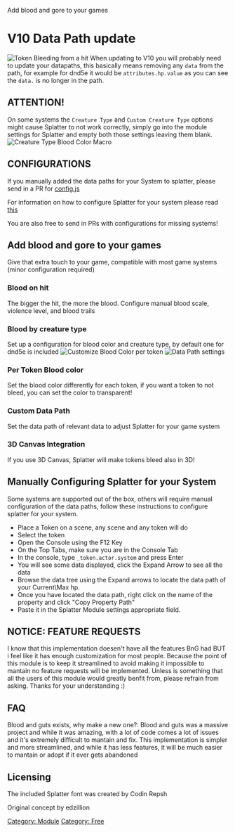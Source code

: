 Add blood and gore to your games

# V10 Data Path update

![Token Bleeding from a hit](Splatteronhit.png
"Token Bleeding from a hit") When updating to V10 you will probably need
to update your datapaths, this basically means removing any `data` from
the path, for example for dnd5e it would be `attributes.hp.value` as you
can see the `data.` is no longer in the path.

## ATTENTION\!

On some systems the `Creature Type` and `Custom Creature Type` options
might cause Splatter to not work correctly, simply go into the module
settings for Splatter and empty both those settings leaving them blank.
![Creature Type Blood Color Macro](Splatterbloodsheet.png
"Creature Type Blood Color Macro")

## CONFIGURATIONS

If you manually added the data paths for your System to splatter, please
send in a PR for
[config.js](https://github.com/theripper93/Splatter/blob/main/scripts/config.js)

For information on how to configure Splatter for your system please read
[this](https://github.com/theripper93/Splatter/blob/main/CONFIGURATIONS.MD)

You are also free to send in PRs with configurations for missing
systems\!

## Add blood and gore to your games

Give that extra touch to your game, compatible with most game systems
(minor configuration required)

### Blood on hit

The bigger the hit, the more the blood. Configure manual blood scale,
violence level, and blood trails

### Blood by creature type

Set up a configuration for blood color and creature type, by default one
for dnd5e is included ![Customize Blood Color per
token](Splattertokenblood.png "Customize Blood Color per token") ![Data
Path settings](Splatterdatapath.png "Data Path settings")

### Per Token Blood color

Set the blood color differently for each token, if you want a token to
not bleed, you can set the color to transparent\!

### Custom Data Path

Set the data path of relevant data to adjust Splatter for your game
system

### 3D Canvas Integration

If you use 3D Canvas, Splatter will make tokens bleed also in 3D\!

## Manually Configuring Splatter for your System

Some systems are supported out of the box, others will require manual
configuration of the data paths, follow these instructions to configure
splatter for your system.

  - Place a Token on a scene, any scene and any token will do
  - Select the token
  - Open the Console using the F12 Key
  - On the Top Tabs, make sure you are in the Console Tab
  - In the console, type `_token.actor.system` and press Enter
  - You will see some data displayed, click the Expand Arrow to see all
    the data
  - Browse the data tree using the Expand arrows to locate the data path
    of your Current\\Max hp.
  - Once you have located the data path, right click on the name of the
    property and click "Copy Property Path"
  - Paste it in the Splatter Module settings appropriate field.

## NOTICE: FEATURE REQUESTS

I know that this implementation doesen't have all the features BnG had
BUT i feel like it has enough customization for most people. Because the
point of this module is to keep it streamlined to avoid making it
impossible to mantain no feature requests will be implemented. Unless is
something that all the users of this module would greatly benfit from,
please refrain from asking. Thanks for your understanding :)

## FAQ

Blood and guts exists, why make a new one?: Blood and guts was a massive
project and while it was amazing, with a lot of code comes a lot of
issues and it's extremely difficult to mantain and fix. This
implementation is simpler and more streamlined, and while it has less
features, it will be much easier to mantain or adopt if it ever gets
abandoned

## Licensing

The included Splatter font was created by Codin Repsh

Original concept by edzillion

[Category: Module](Category:_Module "wikilink") [Category:
Free](Category:_Free "wikilink")
